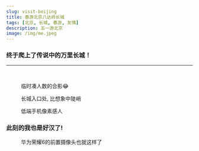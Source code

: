 ```yaml
---
slug: visit-beijing
title: 春游北京八达岭长城
tags: [北京, 长城, 春游, 友情]
description: 五一游北京
image: /img/me.jpeg
---
```



### 终于爬上了传说中的万里长城！

<hr />
<br />
<Figure
  data={{
    align: 'center',
    src: '/img/beijing1.jpg',
    alt: '合影',
    type: 'image',
  }}
>
    <p>临时凑人数的合影😂</p>
</Figure>

<Figure
  data={{
    align: 'center',
    src: '/img/beijing2.jpg',
    alt: '长城入口',
    type: 'image',
  }}
>
  <p>长城入口处, 比想象中陡峭</p>
</Figure>

<Figure
  data={{
    align: 'center',
    src: '/img/beijing3.jpg',
    alt: '长城',
    type: 'image',
  }}
>
  <p>低端手机像素感人</p>
</Figure>

### 此刻的我也是好汉了!

<Figure
  data={{
    align: 'center',
    src: '/img/me.jpeg',
    alt: '自拍',
    type: 'image',
  }}
>
  <p>华为荣耀6的前置摄像头也就这样了</p>
</Figure>


<Newsletter url={websiteConfig.MAILCHIMP_URL} />
